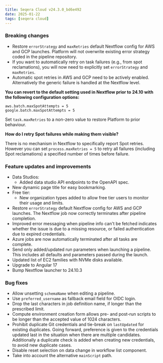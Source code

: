 ```yaml
---
title: Seqera Cloud v24.3.0_bd6e492
date: 2025-01-22
tags: [seqera cloud]
---
```


### Breaking changes

- Restore `errorStrategy` and `maxRetries` default Nextflow config for AWS and GCP launches. Platform will not overwrite existing error strategy coded in the pipeline repository.
- If you want to automatically retry on task failures (e.g., from spot reclamations), you will now need to explicitly set `errorStrategy` and `maxRetries`.
- Automatic spot retries in AWS and GCP need to be actively enabled. Alternatively the generic failure is handled at the Nextflow level.

**You can revert to the default setting used in Nextflow prior to 24.10 with the following configuration options:**
```
aws.batch.maxSpotAttempts = 5
google.batch.maxSpotAttempts = 5
```
Set `task.maxRetries` to a non-zero value to restore Platform to prior behaviour.

**How do I retry Spot failures while making them visible?**

There is no mechanism in Nextflow to specifically report Spot retries. However you can set `process.maxRetries = 5` to retry all failures (including Spot reclamations) a specified number of times before failure.

### Feature updates and improvements

- Data Studios:
    - Added data studio API endpoints to the OpenAPI spec.
- New dynamic page title for easy bookmarking.
- Free tier:
    - New organization types added to allow free tier users to monitor their usage and limits.
- Restore `errorStrategy` default Nextflow config for AWS and GCP launches. The Nextflow job now correctly terminates after pipeline completion.
- Improved error messaging when pipeline info can't be fetched indicates whether the issue is due to a missing resource, or failed authentication due to expired credentials.
- Azure jobs are now automatically terminated after all tasks are complete.
- Send only added/updated run parameters when launching a pipeline. This includes all defaults and parameters passed during the launch.
- Updated list of EC2 families with NVMe disks available.
- Upgrade to Angular 17
- Bump Nextflow launcher to 24.10.3

### Bug fixes 

- Allow unsetting `schemaName` when editing a pipeline.
- Use `preferred_username` as fallback email field for OIDC login.
- Drop the last characters in job definition name, if longer than the prescribed limit.
- Compute environment creation form allows pre- and post-run scripts to be longer than the accepted value of 1024 characters.
- Prohibit duplicate Git credentials and tie-break on `lastUpdated` for existing duplicates. Going forward, preference is given to the credentials updated last in the situation when there are multiple candidates. Additionally a duplicate check is added when creating new credentials, to avoid new duplicate cases.
- Disable reset selection on data change in workflow list component.
- Take into account the alternative `mainScript` path.

